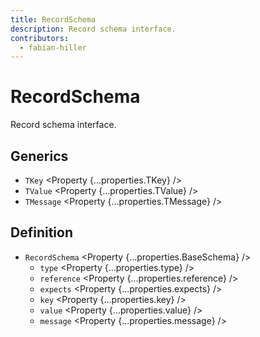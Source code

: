 ```yaml
---
title: RecordSchema
description: Record schema interface.
contributors:
  - fabian-hiller
---
```



# RecordSchema

Record schema interface.

## Generics

- `TKey` <Property {...properties.TKey} />
- `TValue` <Property {...properties.TValue} />
- `TMessage` <Property {...properties.TMessage} />

## Definition

- `RecordSchema` <Property {...properties.BaseSchema} />
  - `type` <Property {...properties.type} />
  - `reference` <Property {...properties.reference} />
  - `expects` <Property {...properties.expects} />
  - `key` <Property {...properties.key} />
  - `value` <Property {...properties.value} />
  - `message` <Property {...properties.message} />

